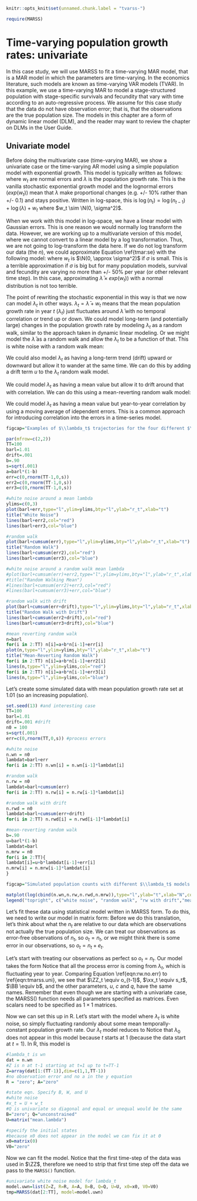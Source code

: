 ```r
knitr::opts_knit$set(unnamed.chunk.label = "tvarss-")
```

```r
require(MARSS)
```

# Time-varying population growth rates: univariate

In this case study, we will use MARSS to fit a time-varying MAR model, that is a MAR model in which the parameters are time-varying.  In the economics literature, such models are known as time-varying VAR models (TVAR).  In this example, we use a time-varying MAR to model a stage-structured population with stage-specific survivals and fecundity that vary with time according to an auto-regressive process. We assume for this case study that the data do not have observation error; that is, that the observations are the true population size. The models in this chapter are a form of dynamic linear model (DLM), and the reader may want to review the chapter on DLMs in the User Guide.

## Univariate model

Before doing the multivariate case (time-varying MAR), we show a univariate case or the time-varying AR model using a simple population model with exponential growth. This model is typically written as follows:
\begin{equation}
n_t = n_{t-1}(\lambda \times exp(w_t))
\label{tmar:se}\end{equation}
where $w_t$ are normal errors and $\lambda$ is the population growth rate.  This is the vanilla stochastic exponential growth model and the lognormal errors ($exp(w_t)$) mean that $\lambda$ make proportional changes (e.g. +/- 10\% rather than +/- 0.1) and stays positive.  Written in log-space, this is $\log(n_t) = \log(n_{t-1}) + \log(\lambda) + w_t$ where $w_t \sim \N(0, \sigma^2)$.  

When we work with this model in log-space, we have a linear model with Gaussian errors. This is one reason we would normally log transform the data. However, we are working up to a multivariate version of this model, where we cannot convert to a linear model by a log transformation.  Thus, we are not going to log-transform the data here.  If we do not log transform our data (the $n$), we could approximate Equation \\ref{tmar:se} with the following model:
\begin{equation}
\begin{gathered}
n_t = n_{t-1} \lambda_t \\
\lambda_t = \bar{\lambda} + w_t
\end{gathered}
\label{tmar:se2}
\end{equation}
where $w_t$ is $\N(0, \approx \sigma^2)$ if $\sigma$ is small.  This is a terrible approximation if $\sigma$ is big but for many population models, survival and fecundity are varying no more than +/- 50\% per year (or other relevant time step).  In this case, approximating $\bar{\lambda} \times exp(w_t))$ with a normal distribution is not too terrible.

The point of rewriting the stochastic exponential in this way is that we now can model $\lambda_t$ in other ways.  $\lambda_t=\bar{\lambda} + w_t$ means that the mean population growth rate in year $t$ ($\lambda_t$) just fluctuates around $\bar{\lambda}$ with no temporal correlation or trend up or down.  We could model long-term (and potentially large) changes in the population growth rate by modeling $\lambda_t$ as a random walk, similar to the approach taken in dynamic linear modeling.
\begin{equation}
\begin{gathered}
\lambda_t = \lambda_{t-1} + w_t, w_t \sim \N(0,q)
\end{gathered}
\label{tmar:unirw1}
\end{equation}
Or we might model the $\bar{\lambda}$ as a random walk and allow the $\lambda_t$ to be a function of that.  This is white noise with a random walk mean:
\begin{equation}
\begin{gathered}
\bar{\lambda}_t = \bar{\lambda}_{t-1} + w_{1,t}, w_{1,t} \sim \N(0,q_1)\\
\lambda_t = \bar{\lambda}_t + w_{2,t}, w_{2,t} \sim \N(0,q_2)
\end{gathered}
\label{tmar:unirw2}
\end{equation}

We could also model $\lambda_t$ as having a long-term trend (drift) upward or downward but allow it to wander at the same time.  We can do this by adding a drift term $u$ to the $\lambda_t$ random walk model.
\begin{equation}
\begin{gathered}
\lambda_t = \lambda_{t-1} + u + w_t, w_t \sim \N(0,q)\\
\lambda_0 = \bar{\lambda}
\end{gathered}
\label{tmar:unirwwd}\end{equation}

We could model $\lambda_t$ as having a mean value but allow it to drift around that with correlation.  We can do this using a mean-reverting random walk model:
\begin{equation}
\begin{gathered}
\lambda_t = b \lambda_{t-1} + u + w_t, w_t \sim \N(0,q)\\
\bar{\lambda} = u/(1-b)
\end{gathered}
\label{tmar:unimrw}\end{equation}

We could model $\lambda_t$ as having a mean value but year-to-year correlation by using a moving average of idependent errors.  This is a common approach for introducing correlation into the errors in a time-series model.
\begin{equation}
\begin{gathered}
\lambda_t = \bar{\lambda}+\begin{bmatrix}1&\theta\end{bmatrix}\begin{bmatrix}w_t&w_{t-1}\end{bmatrix}\\
w_t \sim N(0,q)
\end{gathered}
\label{tmar:sema}\end{equation}

```r
figcap="Examples of $\\lambda_t$ trajectories for the four different $\\lambda_t$ models.  Each color of line uses the same input errors: randomly drawn from a Normal distribution with mean of 0 and standard deviation of 0.1. The drift term is 0.01.  Mean-reversion ($b$) is 0.9. $\bar(\\lambda)$ is 1.1."
```

```r
par(mfrow=c(2,2))
TT=100
barl=1.01
drift=.001
b=.90
s=sqrt(.001)
a=barl*(1-b)
err=c(0,rnorm(TT-1,0,s))
err2=c(0,rnorm(TT-1,0,s))
err3=c(0,rnorm(TT-1,0,s))

#white noise around a mean lambda
ylims=c(0,3)
plot(barl+err,type="l",ylim=ylims,bty="l",ylab="r_t",xlab="t")
title("White Noise")
lines(barl+err2,col="red")
lines(barl+err3,col="blue")

#random walk
plot(barl+cumsum(err),type="l",ylim=ylims,bty="l",ylab="r_t",xlab="t")
title("Random Walk")
lines(barl+cumsum(err2),col="red")
lines(barl+cumsum(err3),col="blue")

#white noise around a random walk mean lambda
#plot(barl+cumsum(err)+err2,type="l",ylim=ylims,bty="l",ylab="r_t",xlab="t")
#title("Random Walking Mean")
#lines(barl+cumsum(err2)+err3,col="red")
#lines(barl+cumsum(err3)+err,col="blue")

#random walk with drift
plot(barl+cumsum(err+drift),type="l",ylim=ylims,bty="l",ylab="r_t",xlab="t")
title("Random Walk with Drift")
lines(barl+cumsum(err2+drift),col="red")
lines(barl+cumsum(err3+drift),col="blue")

#mean reverting random walk
n=barl
for(i in 2:TT) n[i]=a+b*n[i-1]+err[i]
plot(n,type="l",ylim=ylims,bty="l",ylab="r_t",xlab="t")
title("Mean-Reverting Random Walk")
for(i in 2:TT) n[i]=a+b*n[i-1]+err2[i]
lines(n,type="l",ylim=ylims,col="red")
for(i in 2:TT) n[i]=a+b*n[i-1]+err3[i]
lines(n,type="l",ylim=ylims,col="blue")
```

Let's create some simulated data with mean population growth rate set at 1.01 (so an increasing population).  
```r
set.seed(13) #and interesting case
TT=100
barl=1.01
drift=.001 #drift
n0 = 100
s=sqrt(.001)
err=c(0,rnorm(TT,0,s)) #process errors

#white noise
n.wn = n0
lambdat=barl+err
for(i in 2:TT) n.wn[i] = n.wn[i-1]*lambdat[i]

#random walk
n.rw = n0
lambdat=barl+cumsum(err)
for(i in 2:TT) n.rw[i] = n.rw[i-1]*lambdat[i]

#random walk with drift
n.rwd = n0
lambdat=barl+cumsum(err+drift)
for(i in 2:TT) n.rwd[i] = n.rwd[i-1]*lambdat[i]

#mean-reverting random walk
b=.90
u=barl*(1-b)
lambdat=barl
n.mrw = n0
for(i in 2:TT){
lambdat[i]=u+b*lambdat[i-1]+err[i]
n.mrw[i] = n.mrw[i-1]*lambdat[i]
}
```

```r
figcap="Simulated population counts with different $\\lambda_t$ models."
```

```r
matplot(log(cbind(n.wn,n.rw,n.rwd,n.mrw)),type="l",ylab="t",xlab="N",col=c("black","red","blue","green"))
legend("topright", c("white noise", "random walk", "rw with drift","mean-reverting rw"), col=c("black","red","blue","green"), bty="l", lty=1)
```

Let's fit these data using statistical model written in MARSS form.  To do this, we need to write our model in matrix form:
\begin{equation}
\begin{gathered}
\yy_t = \ZZ_t \xx_t + \aa_t + \vv_t, \vv_t \sim \MVN(0,\RR)\\
\xx_t = \BB_t \xx_{t-1} + \uu_t + \ww_t, \ww_t \sim \MVN(0,\QQ)
\end{gathered}\label{eqn:tmarss.uni}
\end{equation}
Before we do this translation, let's think about what the $n_t$ are relative to our data which are observations not actually the true population size.  We can treat our observations as error-free observations of $n_t$, so $o_t=n_t$, or we might think there is some error in our observations, so $o_t=n_t+e_t$.  

Let's start with treating our observations as perfect so $o_t=n_t$. Our model takes the form
\begin{equation}
\begin{gathered}
o_t = o_{t-1} s_t\\
\lambda_t = b \lambda_{t-1} + u + w_t, w_t \sim \N(0, q)
\end{gathered}\label{eqn:rw.no.err}
\end{equation}
Notice that all the process error is coming from $\lambda_t$, which is fluctuating year to year.  Comparing Equation \\ref{eqn:rw.no.err} to \\ref{eqn:tmarss.uni}, we see that $\ZZ_t \equiv o_{t-1}$, $\xx_t \equiv s_t$, $\BB \equiv b$, and the other parameters, $u$, $c$ and $q$, have the same names.  Remember that even though we are starting with a univariate case, the MARSS() function needs all parameters specified as matrices.  Even scalars need to be specified as $1 \times 1$ matrices.

Now we can set this up in R. Let's start with the model where $\lambda_t$ is white noise, so simply fluctuating randomly about some mean temporally-constant population growth rate.  Our $\lambda_t$ model reduces to
\begin{equation}
\begin{gathered}
o_t = o_{t-1} \lambda_t\\
\lambda_t = \bar{\lambda} + w_t, w_t \sim \N(0, q)
\end{gathered}\label{eqn:rw.no.err}
\end{equation}
Notice that $\lambda_0$ does not appear in this model because $t$ starts at 1 (because the data start at $t=1$).
In R, this model is

```r
#lambda_t is wn
dat = n.wn
#Z is n at t-1 starting at t=1 up to t=TT-1
Z=array(dat[1:(TT-1)],dim=c(1,1,TT-1))
#no observation error and no a in the y equation
R = "zero"; A="zero"

#state eqn. Specify B, W, and U
#white noise
#x_t = U + w_t
#Q is univariate so diagonal and equal or unequal would be the same
B="zero"; Q="unconstrained"
U=matrix("mean.lambda")

#specify the initial states
#because x0 does not appear in the model we can fix it at 0
x0=matrix(0)
V0="zero"
```

Now we can fit the model.  Notice that the first time-step of the data was used in $\ZZ$, therefore we need to strip that first time step off the data we pass to the `MARSS()` function.
```r
#univariate white noise model for lambda_t
model.uwn=list(Z=Z, R=R, A=A, B=B, Q=Q, U=U, x0=x0, V0=V0)
tmp=MARSS(dat[2:TT], model=model.uwn)
```

